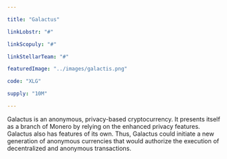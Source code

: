 ```yaml
---

title: "Galactus"

linkLobstr: "#"

linkScopuly: "#"

linkStellarTeam: "#"

featuredImage: "../images/galactis.png"

code: "XLG"

supply: "10M"

---
```


Galactus is an anonymous, privacy-based cryptocurrency. It presents itself as a branch of Monero by relying on the enhanced privacy features. Galactus also has features of its own. Thus, Galactus could initiate a new generation of anonymous currencies that would authorize the execution of decentralized and anonymous transactions.
 
